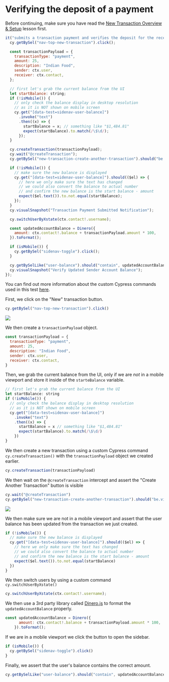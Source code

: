 # Verifying the deposit of a payment

Before continuing, make sure you have read the [New Transaction Overview & Setup](New%20Transaction%20Overview%20&%20Setup%207b6d9e5eb7bd4fc6b712c17a0e1e892b.md) lesson first.

```js
it("submits a transaction payment and verifies the deposit for the receiver", function () {
  cy.getBySel("nav-top-new-transaction").click();

  const transactionPayload = {
    transactionType: "payment",
    amount: 25,
    description: "Indian Food",
    sender: ctx.user,
    receiver: ctx.contact,
  };

  // first let's grab the current balance from the UI
  let startBalance: string;
  if (!isMobile()) {
    // only check the balance display in desktop resolution
    // as it is NOT shown on mobile screen
    cy.get("[data-test=sidenav-user-balance]")
      .invoke("text")
      .then((x) => {
        startBalance = x; // something like "$1,484.81"
        expect(startBalance).to.match(/\$\d/);
      });
  }

  cy.createTransaction(transactionPayload);
  cy.wait("@createTransaction");
  cy.getBySel("new-transaction-create-another-transaction").should("be.visible");

  if (!isMobile()) {
    // make sure the new balance is displayed
    cy.get("[data-test=sidenav-user-balance]").should(($el) => {
      // here we only make sure the text has changed
      // we could also convert the balance to actual number
      // and confirm the new balance is the start balance - amount
      expect($el.text()).to.not.equal(startBalance);
    });
  }
  cy.visualSnapshot("Transaction Payment Submitted Notification");

  cy.switchUserByXstate(ctx.contact!.username);

  const updatedAccountBalance = Dinero({
    amount: ctx.contact!.balance + transactionPayload.amount * 100,
  }).toFormat();

  if (isMobile()) {
    cy.getBySel("sidenav-toggle").click();
  }

  cy.getBySelLike("user-balance").should("contain", updatedAccountBalance);
  cy.visualSnapshot("Verify Updated Sender Account Balance");
});
```

You can find out more information about the custom Cypress commands used in this test [here](/real-world-examples/custom-cypress-commands).

First, we click on the "New" transaction button.

```js
cy.getBySel("nav-top-new-transaction").click()
```

![](/images/real-world-examples/new-transactions/verifying-the-deposit-of-a-payment/Screen_Shot_2021-09-14_at_4.23.04_PM.png)

We then create a `transactionPayload` object.

```js
const transactionPayload = {
  transactionType: "payment",
  amount: 25,
  description: "Indian Food",
  sender: ctx.user,
  receiver: ctx.contact,
}
```

Then, we grab the current balance from the UI, only if we are _not_ in a mobile viewport and store it inside of the `starteBalance` variable.

```js
// first let's grab the current balance from the UI
let startBalance: string
if (!isMobile()) {
  // only check the balance display in desktop resolution
  // as it is NOT shown on mobile screen
  cy.get("[data-test=sidenav-user-balance]")
    .invoke("text")
    .then((x) => {
      startBalance = x // something like "$1,484.81"
      expect(startBalance).to.match(/\$\d/)
    })
}
```

We then create a new transaction using a custom Cypress command `cy.createTransaction()` with the `transactionPayload` object we created earlier.

```js
cy.createTransaction(transactionPayload)
```

We then wait on the `@createTransaction` intercept and assert the "Create Another Transaction" button is visible

```js
cy.wait("@createTransaction")
cy.getBySel("new-transaction-create-another-transaction").should("be.visible")
```

![](/images/real-world-examples/new-transactions/verifying-the-deposit-of-a-payment/Screen_Shot_2021-09-14_at_4.27.36_PM.png)

We then make sure we are not in a mobile viewport and assert that the user balance has been updated from the transaction we just created.

```js
if (!isMobile()) {
  // make sure the new balance is displayed
  cy.get("[data-test=sidenav-user-balance]").should(($el) => {
    // here we only make sure the text has changed
    // we could also convert the balance to actual number
    // and confirm the new balance is the start balance - amount
    expect($el.text()).to.not.equal(startBalance)
  })
}
```

We then switch users by using a custom command `cy.switchUserByXstate()`

```js
cy.switchUserByXstate(ctx.contact!.username);
```

We then use a 3rd party library called [Dinero.js](https://dinerojs.com/) to format the `updatedAccountBalance` properly.

```js
const updatedAccountBalance = Dinero({
      amount: ctx.contact!.balance + transactionPayload.amount * 100,
    }).toFormat();
```

If we are in a mobile viewport we click the button to open the sidebar.

```js
if (isMobile()) {
  cy.getBySel("sidenav-toggle").click()
}
```

Finally, we assert that the user's balance contains the correct amount.

```js
cy.getBySelLike("user-balance").should("contain", updatedAccountBalance)
```
